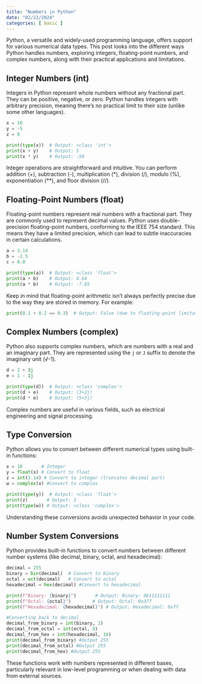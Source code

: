 ```yaml
---
title: "Numbers in Python"
date: "02/22/2024"
categories: [ basic ]
---
```



Python, a versatile and widely-used programming language, offers support for various numerical data types.  This post looks into the different ways Python handles numbers, exploring integers, floating-point numbers, and complex numbers, along with their practical applications and limitations.

## Integer Numbers (int)

Integers in Python represent whole numbers without any fractional part. They can be positive, negative, or zero.  Python handles integers with arbitrary precision, meaning there's no practical limit to their size (unlike some other languages).

```python
x = 10
y = -5
z = 0

print(type(x))  # Output: <class 'int'>
print(x + y)    # Output: 5
print(x * y)    # Output: -50
```

Integer operations are straightforward and intuitive. You can perform addition (+), subtraction (-), multiplication (*), division (/), modulo (%), exponentiation (**), and floor division (//).


## Floating-Point Numbers (float)

Floating-point numbers represent real numbers with a fractional part. They are commonly used to represent decimal values.  Python uses double-precision floating-point numbers, conforming to the IEEE 754 standard. This means they have a limited precision, which can lead to subtle inaccuracies in certain calculations.


```python
a = 3.14
b = -2.5
c = 0.0

print(type(a))  # Output: <class 'float'>
print(a + b)    # Output: 0.64
print(a * b)    # Output: -7.85
```

Keep in mind that floating-point arithmetic isn't always perfectly precise due to the way they are stored in memory. For example:

```python
print(0.1 + 0.2 == 0.3)  # Output: False (due to floating-point limitations)
```


## Complex Numbers (complex)

Python also supports complex numbers, which are numbers with a real and an imaginary part.  They are represented using the `j` or `J` suffix to denote the imaginary unit (√-1).

```python
d = 2 + 3j
e = 1 - 1j

print(type(d))  # Output: <class 'complex'>
print(d + e)    # Output: (3+2j)
print(d * e)    # Output: (5+5j)
```

Complex numbers are useful in various fields, such as electrical engineering and signal processing.

## Type Conversion

Python allows you to convert between different numerical types using built-in functions:

```python
x = 10       # Integer
y = float(x) # Convert to float
z = int(3.14) # Convert to integer (truncates decimal part)
w = complex(x) #Convert to complex

print(type(y))  # Output: <class 'float'>
print(z)       # Output: 3
print(type(w)) # Output: <class 'complex'>

```

Understanding these conversions avoids unexpected behavior in your code.


## Number System Conversions

Python provides built-in functions to convert numbers between different number systems (like decimal, binary, octal, and hexadecimal):

```python
decimal = 255
binary = bin(decimal)  # Convert to binary
octal = oct(decimal)   # Convert to octal
hexadecimal = hex(decimal) #Convert to hexadecimal

print(f"Binary: {binary}")       # Output: Binary: 0b11111111
print(f"Octal: {octal}")        # Output: Octal: 0o377
print(f"Hexadecimal: {hexadecimal}") # Output: Hexadecimal: 0xff

#Converting back to decimal
decimal_from_binary = int(binary, 2)
decimal_from_octal = int(octal, 8)
decimal_from_hex = int(hexadecimal, 16)
print(decimal_from_binary) #Output 255
print(decimal_from_octal) #Output 255
print(decimal_from_hex) #Output 255

```


These functions work with numbers represented in different bases, particularly relevant in low-level programming or when dealing with data from external sources.

